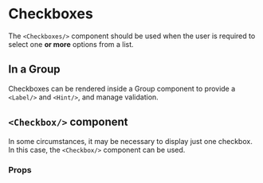 
<Meta title="Checkboxes" component={Checkboxes} />

# Checkboxes

The `<Checkboxes/>` component should be used when the user is required to select one 
<strong>or more</strong> options from a list. 

<Canvas>
  <Story name='Default'>
    <Group id='checkboxes' label='Which of our services are you interested in finding out more about?'>
      <Checkboxes
        id='checkboxes-example'
        options={[
          {
            key: "option1",
            id: "designConsultancy",
            value: "designConsultancy",
            label: "Design Consultancy"
          },
          {
            key: "option2",
            id: "softwareDevelopment",
            value: "softwareDevelopment",
            label: "Software Development"
          },
          {
            key: "option3",
            id: "projectManagement",
            value: "projectManagement",
            label: "Project Management"
          },
          {
            key: "option4",
            id: "brandManagement",
            value: "brandManagement",
            label: "Brand Management"
          }
        ]}
      />
    </Group>
  </Story>
</Canvas>

## In a Group

Checkboxes can be rendered inside a Group component to provide a `<Label/>` 
and `<Hint/>`, and manage validation.

<Canvas>
  <Story name='In a Group'>
    <Group 
      id='checkboxes-group' 
      label='Which of our services are you interested in finding out more about?'
      hint='Select all that apply.'
      error='Please select at least one option.'
      fieldset
    >
      <Checkboxes
        id='checkboxes-group-example'
        options={[
          {
            key: "option1",
            id: "designConsultancy",
            value: "designConsultancy",
            label: "Design Consultancy"
          },
          {
            key: "option2",
            id: "softwareDevelopment",
            value: "softwareDevelopment",
            label: "Software Development"
          },
          {
            key: "option3",
            id: "projectManagement",
            value: "projectManagement",
            label: "Project Management"
          },
          {
            key: "option4",
            id: "brandManagement",
            value: "brandManagement",
            label: "Brand Management"
          }
        ]}
        error
      />
    </Group>
  </Story>
</Canvas>

## `<Checkbox/>` component

In some circumstances, it may be necessary to display just one checkbox.
In this case, the `<Checkbox/>` component can be used.

<Canvas>
  <Story name='Single Checkbox'>
    <Group id='checkbox' label='Would you like to receive our newsletter?'>
      <Checkbox
        id='checkbox-example'
        value='newsletter'
        option={{ 
          key: 'option1',
          id: 'newsletter',
          value: 'newsletter',
          label: 'Yes, please keep me updated',
        }}        
      />
    </Group>
  </Story>
</Canvas>

### Props
<ArgsTable of={Checkboxes}/>

<BackToTop/>
